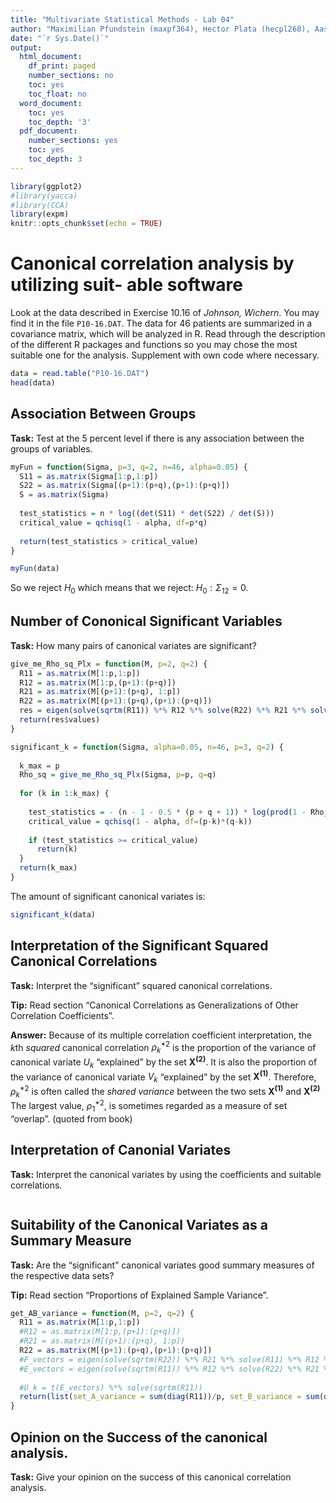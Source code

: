 ```yaml
---
title: "Multivariate Statistical Methods - Lab 04"
author: "Maximilian Pfundstein (maxpf364), Hector Plata (hecpl268), Aashana Nijhawan(aasni448), Lakshidaa Saigiridharan (laksa656)"
date: "`r Sys.Date()`"
output:
  html_document:
    df_print: paged
    number_sections: no
    toc: yes
    toc_float: no
  word_document:
    toc: yes
    toc_depth: '3'
  pdf_document:
    number_sections: yes
    toc: yes
    toc_depth: 3
---
```


```r
library(ggplot2)
#library(yacca)
#library(CCA)
library(expm)
knitr::opts_chunk$set(echo = TRUE)
```

# Canonical correlation analysis by utilizing suit- able software

Look at the data described in Exercise $10.16$ of *Johnson, Wichern*. You may find it in the file `P10-16.DAT`. The data for 46 patients are summarized in a covariance matrix, which will be analyzed in R. Read through the description of the different R packages and functions so you may chose the most suitable one for the analysis. Supplement with own code where necessary.

```r

data = read.table("P10-16.DAT")
head(data)

```


## Association Between Groups

**Task:** Test at the 5 percent level if there is any association between the groups of variables.

```r

myFun = function(Sigma, p=3, q=2, n=46, alpha=0.05) {
  S11 = as.matrix(Sigma[1:p,1:p])
  S22 = as.matrix(Sigma[(p+1):(p+q),(p+1):(p+q)])
  S = as.matrix(Sigma)
  
  test_statistics = n * log((det(S11) * det(S22) / det(S)))
  critical_value = qchisq(1 - alpha, df=p*q)
  
  return(test_statistics > critical_value)
}

```

```r

myFun(data)

```

So we reject $H_0$ which means that we reject: $H_0: \Sigma_{12}= 0$.

## Number of Cononical Significant Variables

**Task:** How many pairs of canonical variates are significant?

```r

give_me_Rho_sq_Plx = function(M, p=2, q=2) {
  R11 = as.matrix(M[1:p,1:p])
  R12 = as.matrix(M[1:p,(p+1):(p+q)])
  R21 = as.matrix(M[(p+1):(p+q), 1:p])
  R22 = as.matrix(M[(p+1):(p+q),(p+1):(p+q)])
  res = eigen(solve(sqrtm(R11)) %*% R12 %*% solve(R22) %*% R21 %*% solve(sqrtm(R11)))
  return(res$values)
}

significant_k = function(Sigma, alpha=0.05, n=46, p=3, q=2) {
  
  k_max = p
  Rho_sq = give_me_Rho_sq_Plx(Sigma, p=p, q=q)
  
  for (k in 1:k_max) {
    
    test_statistics = - (n - 1 - 0.5 * (p + q + 1)) * log(prod(1 - Rho_sq[(k+1):p]))
    critical_value = qchisq(1 - alpha, df=(p-k)*(q-k))
    
    if (test_statistics >= critical_value)
      return(k)
  }
  return(k_max)
}

```

The amount of significant canonical variates is: 

```r

significant_k(data)

```


## Interpretation of the Significant Squared Canonical Correlations

**Task:** Interpret the "significant" squared canonical correlations.

**Tip:** Read section "Canonical Correlations as Generalizations of Other Correlation Coefficients".

**Answer:** Because of its multiple correlation coefficient interpretation, the *k*th *squared* canonical correlation $\rho_k^{*2}$ is the proportion of the variance of canonical variate $U_k$ "explained" by the set $\mathbf{X^{(2)}}$. It is also the proportion of the variance of canonical variate $V_k$ "explained" by the set $\mathbf{X^{(1)}}$. Therefore, $\rho_k^{*2}$ is often called the *shared variance* between the two sets $\mathbf{X^{(1)}}$ and $\mathbf{X^{(2)}}$ The largest value, $\rho_1^{*2}$, is sometimes regarded as a measure of set "overlap". (quoted from book)


## Interpretation of Canonial Variates

**Task:** Interpret the canonical variates by using the coefficients and suitable correlations.

```r

```


## Suitability of the Canonical Variates as a Summary Measure

**Task:** Are the "significant" canonical variates good summary measures of the respective data sets?

**Tip:** Read section "Proportions of Explained Sample Variance".

```r

get_AB_variance = function(M, p=2, q=2) {
  R11 = as.matrix(M[1:p,1:p])
  #R12 = as.matrix(M[1:p,(p+1):(p+q)])
  #R21 = as.matrix(M[(p+1):(p+q), 1:p])
  R22 = as.matrix(M[(p+1):(p+q),(p+1):(p+q)])
  #F_vectors = eigen(solve(sqrtm(R22)) %*% R21 %*% solve(R11) %*% R12 %*% solve(sqrtm(R22)))$vectors
  #E_vectors = eigen(solve(sqrtm(R11)) %*% R12 %*% solve(R22) %*% R21 %*% solve(sqrtm(R11)))$vectors
  
  #U_k = t(E_vectors) %*% solve(sqrtm(R11))
  return(list(set_A_variance = sum(diag(R11))/p, set_B_variance = sum(diag(R22))/q))
}

```


## Opinion on the Success of the canonical analysis.

**Task:** Give your opinion on the success of this canonical correlation analysis.

```r

```

